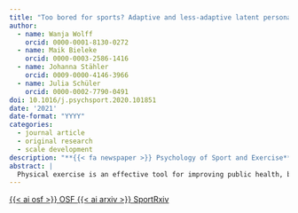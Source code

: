 ```yaml
---
title: "Too bored for sports? Adaptive and less-adaptive latent personality profiles for exercise behavior"
author:
  - name: Wanja Wolff
    orcid: 0000-0001-8130-0272
  - name: Maik Bieleke
    orcid: 0000-0003-2586-1416
  - name: Johanna Stähler
    orcid: 0009-0000-4146-3966
  - name: Julia Schüler
    orcid: 0000-0002-7790-0491
doi: 10.1016/j.psychsport.2020.101851
date: '2021'
date-format: "YYYY"
categories:
  - journal article
  - original research
  - scale development
description: "**{{< fa newspaper >}} Psychology of Sport and Exercise**"
abstract: |
  Physical exercise is an effective tool for improving public health, but the general population exercises too little. Drawing on recent theorizing on the combined role of boredom and self-control in guiding goal-directed behavior, we test the hypothesis that individual differences in boredom and self-control differentiate high from low exercisers. The role of boredom as a non-adaptive disposition is of particular interest, because research on boredom in sports is scarce. Here, we investigate the role of such individual differences in self-reported weekly exercise behavior (in minutes) in a sample of *N* = 507 participants (*n* = 200 female, *M*~age~ = 36.43 (±9.54)). We used the robust variant of Mahalanobis distance to detect and remove n = 51 multivariate outliers and then performed latent profile analysis to assess if boredom (boredom proneness; exercise-related boredom) and self-control (trait self-control; if-then planning) combine into identifiable latent profiles. In line with theoretical considerations, the Bayesian Information Criterion favored a solution with two latent profiles. One profile was characterized by higher-than-average exercise-related boredom and boredom proneness and lower-than-average self-control and if-then planning values. This pattern was reversed for the second profile. A one-sided Bayesian two-sample t-test supported the hypothesis that the first profile is associated with less exercise behavior than the second profile, BF = 16.93. Our results foster the notion of self-control and if-then planning as adaptive dispositions. More importantly, they point to an important role of boredom in the exercise setting: exercise-related boredom and getting easily bored in general are associated with less exercise activity. This is in line with recent theorizing on boredoms' and self-controls’ function in guiding goal-directed behavior.
---
```


<!-- OSF -->
<a 
  target = "_blank" 
  class = "btn btn-dark rounded-pill" 
  href = "https://osf.io/kuzgc/" 
  role = "button">
{{< ai osf >}} OSF
</a>
<!-- PsyArXiv -->
<a 
  target = "_blank"
  class = "btn btn-dark rounded-pill"
  href = "https://doi.org/10.31236/osf.io/tjw89"
  role = "button">
{{< ai arxiv >}} SportRxiv
</a>
